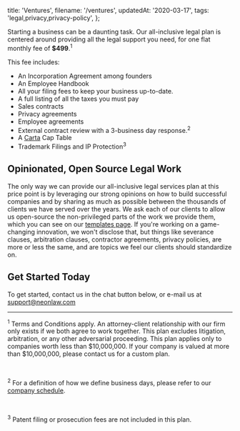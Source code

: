   title: 'Ventures',
  filename: '/ventures',
  updatedAt: '2020-03-17',
  tags: 'legal,privacy,privacy-policy',
};

Starting a business can be a daunting task. Our all-inclusive legal plan is
centered around providing all the legal support you need, for one flat monthly
fee of **$499**.<sup>1</sup>

This fee includes:

* An Incorporation Agreement among founders
* An Employee Handbook
* All your filing fees to keep your business up-to-date.
* A full listing of all the taxes you must pay
* Sales contracts
* Privacy agreements
* Employee agreements
* External contract review with a 3-business day response.<sup>2</sup>
* A [Carta](https://www.carta.com) Cap Table
* Trademark Filings and IP Protection<sup>3</sup>

## Opinionated, Open Source Legal Work

The only way we can provide our all-inclusive legal services plan at this
price point is by leveraging our strong opinions on how to build successful
companies and by sharing as much as possible between the thousands of clients
we have served over the years. We ask each of our clients to allow us
open-source the non-privileged parts of the work we provide them, which you
can see on our [templates page](/templates). If you're working on a
game-changing innovation, we won't disclose that, but things like severance
clauses, arbitration clauses, contractor agreements, privacy policies, are
more or less the same, and are topics we feel our clients should standardize on.

## Get Started Today

To get started, contact us in the chat button below, or e-mail us at
support@neonlaw.com

---

<sup>1</sup> Terms and Conditions apply. An attorney-client relationship
with our firm only exists if we both agree to work together. This plan excludes
litigation, arbitration, or any other adversarial proceeding. This plan
applies only to companies worth less than $10,000,000. If your company is
valued at more than $10,000,000, please contact us for a custom plan.

<br />

<sup>2</sup> For a definition of how we define business days, please refer to
our <a href="/business-days-and-holidays">company schedule</a>.

<br />

<sup>3</sup> Patent filing or prosecution fees are not included in this plan.
